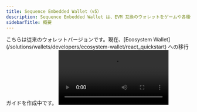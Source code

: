 ```yaml
---
title: Sequence Embedded Wallet（v5）
description: Sequence Embedded Wallet は、EVM 互換のウォレットをゲームや各種体験に簡単に作成・管理・統合できるソリューションです。Web、Unity、Unreal などの SDK を利用できます。
sidebarTitle: 概要
---
```


<Warning>
  こちらは従来のウォレットバージョンです。現在、[Ecosystem Wallet](/solutions/wallets/developers/ecosystem-wallet/react_quickstart) への移行ガイドを作成中です。
</Warning>

<Frame>
  <video controls className="w-full aspect-video" src="https://pub-f048362b915448c9b012a2e03c189024.r2.dev/EmbeddedWalletsVideo.mp4" />
</Frame>

Sequence Embedded Walletは、ソーシャルプロバイダーやメール、ゲストとしての認証が可能なノンカストディアル型ウォレットソリューションです。[Web](/sdk/headless-wallet/quickstart)、[Unity](/sdk/unity/overview)、[Unreal](/sdk/unreal/overview)など、さまざまなSDKを通じてご利用いただけます。

これらのヘッドレスウォレットはユーザーごとにオンデマンドで作成でき、アプリケーションを Ethereum 互換ブロックチェーンと統合する際に、RPC API など馴染みのある仕組みを利用できます。また、不要なポップアップやユーザー向け確認画面などの煩わしさがなく、真にネイティブでシームレスなゲーム体験を提供できます。

Sequence Embedded Wallet は本物の非カストディアル型ウォレットを提供し、作成された各ウォレットはその所有者の同意がなければアクセスできないことをシステムが保証します。これは、[AWS Nitro Enclaves](https://aws.amazon.com/ec2/nitro/nitro-enclaves/) の強力なセキュリティ環境を活用し、機密データを誰もアクセスできない安全な環境で処理することで実現しています（Sequence でさえアクセスできません）。

また、ご希望に応じて複数の体験間でウォレットを共有できるため、ユーザーはどのソーシャルログインを利用しても、ゲームやプラットフォームをまたいで一貫したウォレットアドレスを持つことができます。

## デモを試す

<Note>
  Sequence Embedded Wallet のシームレスなオンボーディングを[こちら](https://waas-demo.sequence.xyz/)でお試しください。
</Note>

実装の準備ができたら、[クイックスタートガイド](/sdk/headless-wallet/quickstart)に従うか、お好みのパッケージマネージャーから SDK をインストールしてください。

<CodeGroup>
  ```bash pnpm
  pnpm install @0xsequence/waas
  ```

  ```bash npm
  npm install @0xsequence/waas
  ```

  ```bash yarn
  yarn add @0xsequence/waas
  ```
</CodeGroup>